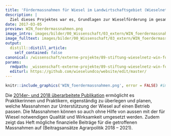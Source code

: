 ```yaml
---
title: 'Fördermassnahmen für Wiesel im Landwirtschaftsgebiet (Wieselnetz)'
description: |
  Ziel dieses Projektes war es, Grundlagen zur Wieselförderung im gesamten Landwirtschaftsgebiet der Schweiz zur Verfügung zu stellen. Dabei wurden zusammen mit dem Partner Agrofutura interdisziplinär praktische Anleitungen erarbeitet, welche Landwirten und Landwirtschaftsberatern einen Überblick über wirkungsvolle Massnahmen zur Wieselförderung bieten.
date: 2017-03-05
preview: WIN_foerdermassnahmen.png
image_intro: images/bilder/00_Wissenschaft/03_extern/WIN_foerdermassnahmen.png
image_fulltext: images/bilder/00_Wissenschaft/03_extern/WIN_foerdermassnahmen.png
output:
  distill::distill_article:
    self_contained: false
canonical: /wissenschaft/externe-projekte/89-stiftung-wieselnetz-win-foerdermassnahmen-fuer-wiesel-im-landwirtschaftsgebiet
params:
  rmdpath: _wissenschaft-externe-projekte/89-stiftung-wieselnetz-win-foerdermassna/89-stiftung-wieselnetz-win-foerdermassna.Rmd
  editurl: https://github.com/wieselundco/website/edit/master/
---
```



```r
knitr::include_graphics('WIN_foerdermassnahmen.png', error = FALSE) #images/bilder/00_Wissenschaft/03_extern/WIN_foerdermassnahmen.png
```

Die <a href="http://wieselnetz.ch/wp-content/uploads/2018/02/Heft_Wieselfoerdermassnahmen_D_Ed2_CMYK.pdf" target="_blank">2014er- und 2018 überarbeitete Publikation</a> ermöglicht es Praktikerinnen und Praktikern, eigenständig zu überlegen
und planen, welche Massnahmen zur Unterstützung der Wiesel auf einen
Betrieb passen. Die Massnahmen können so auch ohne Hilfe von aussen mit
der für Wiesel notwendigen Qualität und Wirksamkeit umgesetzt werden.
Zudem zeigt das Heft mögliche finanzielle Beiträge für die getroffenen
Massnahmen auf (Beitragsansätze Agrarpolitik 2018 – 2021).



```r



```

<!--http://wieselundco.ch/wissenschaft/externe-projekte/89-stiftung-wieselnetz-win-foerdermassnahmen-fuer-wiesel-im-landwirtschaftsgebiet-->
